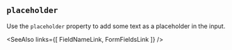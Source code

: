 
## `placeholder`

Use the `placeholder` property to add some text as a placeholder in the input.

<Example
  Component={Placeholder}
  code={PlaceholderSrc}
  caption="placeholder"
  highlightLines="7"
  expand
/>

<SeeAlso
  links={[
    FieldNameLink,
    FormFieldsLink
  ]}
/>
